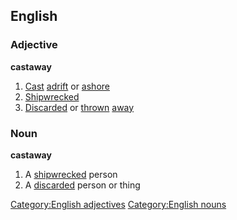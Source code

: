 ==English==
===Adjective===
'''castaway'''
#[[Cast]] [[adrift]] or [[ashore]]
#[[Shipwrecked]]
#[[Discarded]] or [[thrown]] [[away]]
===Noun===
'''castaway'''
#A [[shipwrecked]] person
#A [[discarded]] person or thing
[[Category:English adjectives]]
[[Category:English nouns]]